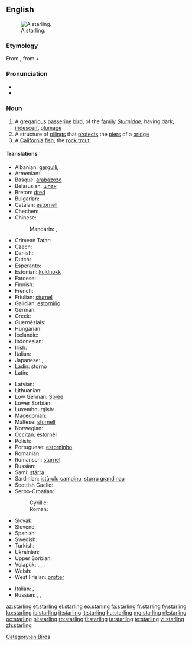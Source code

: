 {{also|Starling}}
==English==
[[Image:Common starling in london.jpg|thumb|right|A starling.]]

===Etymology===
From {{etyl|ang}} {{term|stærlinc|lang=ang}}, from {{term|stær||lang=ang|starling}} + {{term|-linc||lang=ang|dimunitive suffix}}

===Pronunciation===
* {{IPA|/ˈstɑː(r)lɪŋ/}}
* {{rhymes|ɑː(r)lɪŋ}}

===Noun===
{{en-noun}}

# A [[gregarious]] [[passerine]] [[bird]], of the [[family]] ''[[Sturnidae]]'', having dark, [[iridescent]] [[plumage]]
# A structure of [[piling]]s that [[protect]]s the [[pier]]s of a [[bridge]]
# A [[California]] [[fish]]; the [[rock trout]]. <!--Webster 1913-->

====Translations====
{{trans-top|bird}}
* Albanian: [[gargulli]], {{l|sq|gargull}}
* Armenian: {{t-|hy|սարյակ|tr=saryak}}
* Basque: [[arabazozo]]
* Belarusian: [[шпак]] {{m}}
* Breton: [[dred]]
* Bulgarian: {{t+|bg|скорец|m|tr=skorec}}
* Catalan: [[estornell]]
* Chechen: {{tø|ce|алкханч}}
* Chinese:
*: Mandarin: {{t|cmn|椋鳥|sc=Hani}}, {{t|cmn|椋鸟|tr=liángniǎo|sc=Hani}}
* Crimean Tatar: {{tø|crh|sıyırcıq}}
* Czech: {{t+|cs|špaček}}
* Danish: {{t-|da|stær}}
* Dutch: {{t+|nl|spreeuw|m}}
* Esperanto: {{t-|eo|sturno}}
* Estonian: [[kuldnokk]]
* Faroese: {{t-|fo|stari}}
* Finnish: {{t+|fi|kottarainen}}
* French: {{t+|fr|étourneau|m}}
* Friulian: [[sturnel]]
* Galician: [[estorniño]] {{m}}
* German: {{t+|de|Star|m}}
* Greek: {{t+|el|ψαρόνι|n|tr=psaróni}}
* Guernésiais: {{tø|roa-grn|étourné|m}}
* Hungarian: {{t+|hu|seregély}}
* Icelandic: {{t+|is|stari|m}}
* Indonesian: {{t+|id|jalak}}
* Irish: {{t-|ga|druid}}
* Italian: {{t+|it|storno|m}}
* Japanese: {{t-|ja|ムクドリ|tr=mukudori|sc=Jpan}}, {{t-|ja|椋鳥|sc=Jpan}}
* Ladin: [[storno]]
* Latin: {{t-|la|sturnus|m}}
{{trans-mid}}
* Latvian: {{t-|lv|mājas strazds|m}}
* Lithuanian: {{t+|lt|varnėnas|m}}
* Low German: [[Spree]] {{m|f}}
* Lower Sorbian: {{tø|dsb|škorc|m}}
* Luxembourgish: {{t-|lb|Spréif|f}}
* Macedonian: {{t-|mk|сколовранец|m|tr=skolovránec}}
* Maltese: [[sturnell]]
* Norwegian: {{t-|no|stær}}
* Occitan: [[estornèl]] {{m}}
* Polish: {{t+|pl|szpak|m}}
* Portuguese: [[estorninho]] {{m}}
* Romanian: {{t+|ro|graur}}
* Romansch: [[sturnel]]
* Russian: {{t+|ru|скворец|m|tr=skvoréc}}
* Sami: [[stárra]]
* Sardinian: [[istùrulu campinu]], [[sturru grandinau]]
* Scottish Gaelic: {{t-|gd|druid|f}}
* Serbo-Croatian:
*: Cyrillic: {{t-|sh|чворак|m|alt=чво́рак|sc=Cyrl}}
*: Roman: {{t-|sh|čvorak|m|alt=čvórak}}
* Slovak: {{t-|sk|škorec}}
* Slovene: {{t+|sl|škorec|m}}
* Spanish: {{t+|es|estornino|m}}
* Swedish: {{t+|sv|stare}}
* Turkish: {{t+|tr|sığırcık}}
* Ukrainian: {{t-|uk|шпак|tr=špak}}
* Upper Sorbian: {{t-|hsb|škórc|m}}
* Volapük: {{qualifier|male or female}} {{t+|vo|sturnod}}, {{qualifier|male}} {{t-|vo|histurnod}}, {{qualifier|female}} {{t-|vo|jisturnod}}, {{qualifier|offspring, young}} {{t-|vo|sturnodül}}
* Welsh: {{t-|cy|drudwen}}
* West Frisian: [[protter]]
{{trans-bottom}}

{{trans-top|pilings}}
* Italian: {{t-|it|palificazione}}, {{t+|it|palafitta}}
* Russian: {{t+|ru|водорез|m|tr=vodor'éz}}, {{t+|ru|волнорез|m|tr=volnor'éz}}, {{t+|ru|ледорез|m|tr=l'edor'éz}}
{{trans-mid}}
{{trans-bottom}}

[[Category:en:Birds]]

[[az:starling]]
[[et:starling]]
[[el:starling]]
[[eo:starling]]
[[fa:starling]]
[[fr:starling]]
[[fy:starling]]
[[ko:starling]]
[[io:starling]]
[[it:starling]]
[[lt:starling]]
[[hu:starling]]
[[mg:starling]]
[[nl:starling]]
[[oc:starling]]
[[pl:starling]]
[[ro:starling]]
[[fi:starling]]
[[ta:starling]]
[[te:starling]]
[[vi:starling]]
[[zh:starling]]